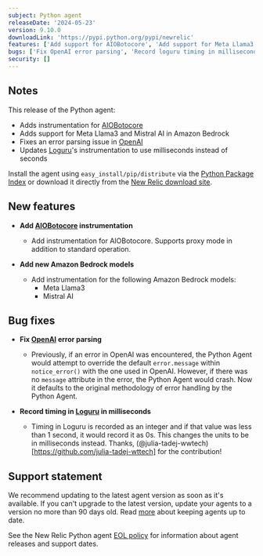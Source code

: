 ```yaml
---
subject: Python agent
releaseDate: '2024-05-23'
version: 9.10.0
downloadLink: 'https://pypi.python.org/pypi/newrelic'
features: ['Add support for AIOBotocore', 'Add support for Meta Llama3', 'Add support for Mistral AI']
bugs: ['Fix OpenAI error parsing', 'Record loguru timing in milliseconds']
security: []
---
```


## Notes

This release of the Python agent:
* Adds instrumentation for [AIOBotocore](https://pypi.org/project/aiobotocore/)
* Adds support for Meta Llama3 and Mistral AI in <DNT>Amazon Bedrock</DNT>
* Fixes an error parsing issue in [OpenAI](https://pypi.org/project/openai/)
* Updates [Loguru](https://pypi.org/project/loguru/)'s instrumentation to use milliseconds instead of seconds

Install the agent using `easy_install/pip/distribute` via the [Python Package Index](https://pypi.python.org/pypi/newrelic) or download it directly from the [New Relic download site](https://download.newrelic.com/python_agent/release).

## New features

* **Add [AIOBotocore](https://pypi.org/project/aiobotocore/) instrumentation**

    * Add instrumentation for AIOBotocore.  Supports proxy mode in addition to standard operation.

* **Add new <DNT>Amazon Bedrock</DNT> models**

    * Add instrumentation for the following <DNT>Amazon Bedrock</DNT> models:
        * Meta Llama3
        * Mistral AI

## Bug fixes

* **Fix [OpenAI](https://pypi.org/project/openai/) error parsing**

    * Previously, if an error in OpenAI was encountered, the Python Agent would attempt to override the default `error.message` within `notice_error()` with the one used in OpenAI.  However, if there was no `message` attribute in the error, the Python Agent would crash.  Now it defaults to the original methodology of error handling by the Python Agent.

* **Record timing in [Loguru](https://pypi.org/project/loguru/) in milliseconds**

    * Timing in Loguru is recorded as an integer and if that value was less than 1 second, it would record it as 0s.  This changes the units to be in milliseconds instead.  Thanks, (@julia-tadej-wwtech)[https://github.com/julia-tadej-wttech] for the contribution!

## Support statement

We recommend updating to the latest agent version as soon as it's available. If you can't upgrade to the latest version, update your agents to a version no more than 90 days old. Read [more](/docs/new-relic-solutions/new-relic-one/install-configure/update-new-relic-agent/) about keeping agents up to date.

See the New Relic Python agent [EOL policy](/docs/apm/agents/python-agent/getting-started/python-agent-eol-policy/) for information about agent releases and support dates.
